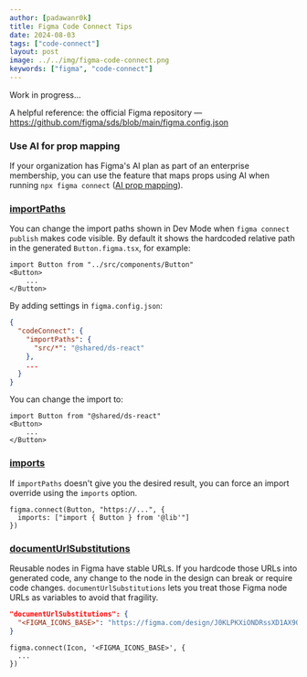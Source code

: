 ```yaml
---
author: [padawanr0k]
title: Figma Code Connect Tips
date: 2024-08-03
tags: ["code-connect"]
layout: post
image: ../../img/figma-code-connect.png
keywords: ["figma", "code-connect"]
---
```


Work in progress...

A helpful reference: the official Figma repository — https://github.com/figma/sds/blob/main/figma.config.json

### Use AI for prop mapping
If your organization has Figma's AI plan as part of an enterprise membership, you can use the feature that maps props using AI when running `npx figma connect` ([AI prop mapping](https://www.figma.com/code-connect-docs/quickstart-guide/#publish-code-connect-files:~:text=Use%20AI%20for%20prop%20mapping)).

### [importPaths](https://www.figma.com/code-connect-docs/api/config-file/#importpaths)

You can change the import paths shown in Dev Mode when `figma connect publish` makes code visible. By default it shows the hardcoded relative path in the generated `Button.figma.tsx`, for example:
```tsx
import Button from "../src/components/Button"
<Button>
    ...
</Button>
```

By adding settings in `figma.config.json`:
```json
{
  "codeConnect": {
    "importPaths": {
      "src/*": "@shared/ds-react"
    },
    ...
  }
}
```

You can change the import to:
```tsx
import Button from "@shared/ds-react"
<Button>
    ...
</Button>
```

### [imports](https://www.figma.com/code-connect-docs/api/config-file/#imports)
If `importPaths` doesn't give you the desired result, you can force an import override using the `imports` option.

```tsx
figma.connect(Button, "https://...", {
  imports: ["import { Button } from '@lib'"]
})
```

### [documentUrlSubstitutions](https://www.figma.com/code-connect-docs/api/config-file/#documenturlsubstitutions)
Reusable nodes in Figma have stable URLs. If you hardcode those URLs into generated code, any change to the node in the design can break or require code changes. `documentUrlSubstitutions` lets you treat those Figma node URLs as variables to avoid that fragility.

```json
"documentUrlSubstitutions": {
  "<FIGMA_ICONS_BASE>": "https://figma.com/design/J0KLPKXiONDRssXD1AX9Oi",
}
```

```tsx
figma.connect(Icon, '<FIGMA_ICONS_BASE>', {
  ...
})
```
